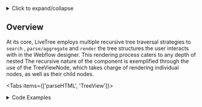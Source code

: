 



<details>
  <summary>Click to expand/collapse</summary>



  This is the collapsible section content.
</details>


## Overview

At its core, LiveTree employs multiple recursive tree traversal strategies to ```search``` , ```parse/aggregate``` and  ```render``` the tree structures the user interacts with in the Webflow designer. This rendering process caters to any depth of nested The recursive nature of the component is exemplified through the use of the TreeViewNode, which takes charge of rendering individual nodes, as well as their child nodes.

<Tabs items={['parseHTML', 'TreeView']}>
  <Tab>
    <details>
      <summary>Code Examples</summary>
```javascript

  function parseNode(element, depth) {
    if (depth > maxDepth) {
      return {
        tag: element.tagName.toLowerCase(),
        class: element.classList.length > 0 ? Array.from(element.classList).join(' ') : null,
        children: [],
        css: null,
        textContent: element.childNodes.length > 0 && Array.from(element.childNodes).some(child => child.nodeType === Node.TEXT_NODE) ? element.textContent.trim() : null,
        imageUrl: getAssetUrl(element)
      };
    }

    const node = {
      tag: element.tagName.toLowerCase(),
      class: element.classList.length > 0 ? Array.from(element.classList).join(' ') : null,
      children: [],
      css: null,
      textContent: element.childNodes.length > 0 && Array.from(element.childNodes).some(child => child.nodeType === Node.TEXT_NODE) ? element.textContent.trim() : null,
      imageUrl: getAssetUrl(element)
    };

    if (element.classList.length > 0) {
      const filteredClassList = Array.from(element.classList).filter(className => !className.startsWith('w'));

      if (filteredClassList.length > 0) {
        classNames.add('.' + filteredClassList.join('.'));

        // Add individual class names
        filteredClassList.forEach(className => {
          classNames.add('.' + className);
        });
      }
    }

    if (element.children.length > 0) {
      for (let i = 0; i < element.children.length; i++) {
        const child = element.children[i];
        if (child.nodeType === Node.ELEMENT_NODE) {
          node.children.push(parseNode(child, depth + 1));
        }
      }
    }

    return node;
  }

  const parsedNode = parseNode(doc.body, 0);
  const classNamesArray = Array.from(classNames);
  return { parsedNode, classNamesArray };
}

```
    </details>
  </Tab>
  <Tab>
    TreeViewNode Stipped of Functionality
    <details>
      <summary>Code Examples</summary>
```javascript
export default function LiveTree({ controlPosition }) {

  const {
    currentNodeAnalysisRef,
    printNodeAnalysis
  } = useWebflowGptContext();


  useEffect(() => {
    if (!dataParsed) {
      StorageOps.getLastLiveCss().then((data) => {
        if (data && data.lastLiveCss && data.lastLiveCss.lastLiveCss && data.lastLiveCss.cssQuery) {
          try {
            setDataParsed(JSON.parse(data.lastLiveCss.lastLiveCss));
            setCssQuery(JSON.parse(data.lastLiveCss.cssQuery));
          } catch (error) {
            throw new Error(error);
          }
        }

      });
    }
  }, []);


  if (!dataParsed) {
    return <div className="emptyMessage">Please Select an Element on Webflow </div>;
  }

  let transformedTree = updateCss(dataParsed, cssQuery)
  const aggregatedData = AggregateData(transformedTree);
  currentNodeAnalysisRef.current = aggregatedData;
  StorageOps.addNodeAnalysis(currentNodeAnalysisRef.current);


  return (
    <div className="treeContainer">
      <div>
        <ul className="tree root">
          {transformedTree?.children?.map((child, index) => (
            <TreeViewNode
              loadingNewStyleSheet={loadingNewStyleSheet}
              allNodesInactive={allNodesInactive}
              node={child}
              css={cssQuery}
              transformedTree={transformedTree}
              activeItems={activeItems}
              setActiveItems={setActiveItems}
              level={0}
              isActive={index === 0}
              passDownCss={cssQuery}
              zoomLevel={zoomLevel}
              maxDepth={maxDepth}
            />
          ))}
        </ul>
      </div>
    </div >
  );
}

function TreeViewNode({ css, passDownCss, node, activeItems, setActiveItems, level = 0, allNodesInactive, maxDepth, loadingNewStyleSheet }) {
  const [isActive, setIsActive] = useState(level === 0 && !allNodesInactive);

  const handleItemClick = () => {
    if (level === 0) {
      return;
    }
    setIsActive(!isActive);
    if (!isActive) {
      setActiveItems([...activeItems, node.tag]);
    } else {
      setActiveItems(activeItems.filter((item) => item !== node.tag));
    }
  };

  const hasChildren = node.children && node.children.length > 0;
  const nodeCss = transformCSSData(passDownCss, node);

  return (
    <div className={`flow-down`}>
      <li
        className={`flow-down-animated`}
        style={{ borderImage: `linear-gradient(to bottom, ${currentCodeAccent}, rgba(136, 167, 184, 0.219)) 1` }}>

        {hasChildren && (
          <span
            className={`arrow ${isActive ? "arrow-down" : ""}`}
            onClick={handleItemClick}
          />
        )}
        <div className="codeParent" style={{ borderImage: `linear-gradient(to bottom, ${currentCodeAccent}, rgba(136, 167, 184, 0.219)) 1` }}>
          <div className="code__container" style={{ borderImage: `linear-gradient(to bottom, ${currentCodeAccent}, rgba(136, 167, 184, 0.219)) 1` }}>
            <Live
              loadingNewStyleSheet={loadingNewStyleSheet}
              node={node}
              cssString={nodeCss}
              isFirst={level === 0} // this prop is to determine if it's the first element should be open
            />
          </div>
          {/* {node.class && <span className="class">.{node.class}</span>} */}
        </div>
        {hasChildren && isActive && level < maxDepth && (
          <ul className={`tree ${level === 0 ? "root" : ""}`} style={{ borderImage: `linear-gradient(to bottom, ${currentCodeAccent}, rgba(136, 167, 184, 0.219)) 1` }}>
            {node.children.map((child) => (
              <React.Fragment >
                <TreeViewNode
                  node={child}
                  loadingNewStyleSheet={loadingNewStyleSheet}
                  activeItems={activeItems}
                  setActiveItems={setActiveItems}
                  level={level + 1}
                  passDownCss={passDownCss}
                  maxDepth={maxDepth}
                />
              </React.Fragment>

            ))}
          </ul>
        )
        }
      </li >
    </div>

  );
}

```
 </details>
  </Tab>

</Tabs>

## Util/ Controls


<details>
  <summary>Control Details</summary>
- **`handleAllNodesInactive`**: Toggles the **`allNodesInactive`** state
- **`increaseZoom`**: Increases the **`zoomLevel`** state
- **`maxDepth`**: Maximum depth of the tree structure
- **`decreaseZoom`**: Decreases the **`zoomLevel`** state
- **`applyScaledClass`**: Applies a scaled class to tree containers
- **`updateStyleSheet`**: Sends a message to the content script to update the stylesheet and sets **`loadingNewStyleSheet`**

</details>


## Design Patterns
<details>
  <summary>Control Details</summary>
### Fanout
### Throughput

</details>


<br />



## Data Aggregation
<details>
  <summary>Data Aggregation Details:</summary>
The **`useWeb`** custom hook is designed to handle parsing of stylesheets and efficient caching of the results using IndexedDB. This hook leverages web workers to offload the parsing and caching tasks to separate threads, enabling the main thread to remain responsive and unblocked.

The primary features of this implementation are:

1. Parsing CSS stylesheets with media queries and extracting relevant information.
2. Caching the parsed stylesheet information using IndexedDB for efficient retrieval and reduced overhead.
3. Utilizing web workers for offloading parsing and caching tasks to separate threads, ensuring the main thread remains responsive.
4. Updating and managing the cache as stylesheets change or new stylesheets are added.
The **`useWeb`** hook provides the following functions:

**`runWorkers(classNames)`**: Takes an array of class names and runs the web workers to search and cache the styles associated with the provided class names.
  **`runWorkers(classNames)`**: Takes an array of class names and runs the web workers to search and cache the styles associated with the provided class names.
 **`init()`**: Initializes the web workers and the IndexedDB instance.
 **`changeStyleSheet()`**: Updates the parsed stylesheet information and the cache when a new stylesheet is added or an existing one is changed.

  </details>


<br />




## Optimizations

<details>
  <summary>Opitmization Details</summary>

    ### Cache

  </details>






### **Web Workers**

<details>

<summary>Web Worker Details </summary>

The **`useWeb`** hook utilizes web workers to offload the parsing and caching tasks. A separate worker is created for each media query found in the provided stylesheets. The worker is initialized with the following data:

- **`designUrl`**: The URL of the design.
- **`classNames`**: An array of class names to search for in the stylesheets.
- **`conditionText`**: The media query condition text associated with the worker.
- **`payload`**: The CSS text of the media query associated with the worker.

Upon receiving a message with the type **`find`**, the worker parses the provided CSS text using the CSSOM library and searches for the provided class names within the parsed stylesheet. The worker then caches the matching styles using the **`IndexedDB`** class and sends the results back to the main thread.


The **`IndexedDB`** class is responsible for managing the IndexedDB instance used for caching. It provides methods for opening the database, adding data, retrieving data, clearing all stores, and more.

When a new stylesheet is encountered or an existing one is updated, the **`changeStyleSheet()`** function is called to update the parsed stylesheet information and the cache. This ensures that the cache always remains up-to-date with the latest stylesheet information.

#### **WorkerStyleSheet**

The **`WorkerStyleSheet`** class is responsible for searching the parsed stylesheets for the provided class names and managing the cache of matching styles. It provides methods for searching the stylesheets, caching correlated values, and caching all styles.

Upon initialization, the **`WorkerStyleSheet`** class is provided with a parsed CSS stylesheet and an instance of the **`IndexedDB`** class. It then searches the stylesheet for the provided class names and caches the matching styles using the **`IndexedDB`** instance.

# **Conclusion**

The **`useWeb`** hook provides an efficient solution for parsing stylesheets and caching the results using IndexedDB. By leveraging web workers, it ensures that the main thread remains responsive and unblocked while handling complex parsing and caching tasks. This implementation is designed to handle updates to stylesheets and manage the cache efficiently, ensuring optimal performance and scalability for applications



</details>